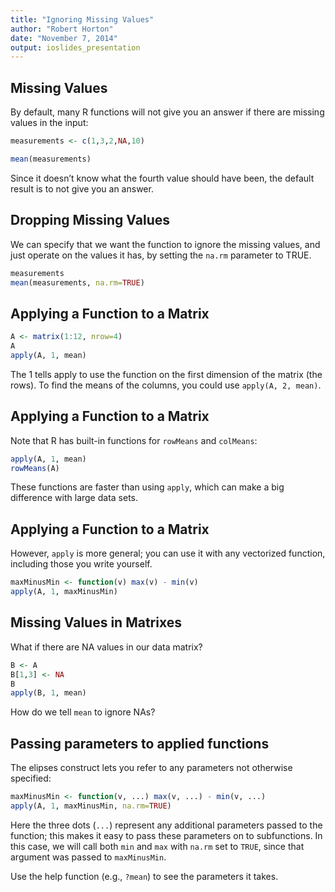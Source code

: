 ```yaml
---
title: "Ignoring Missing Values"
author: "Robert Horton"
date: "November 7, 2014"
output: ioslides_presentation
---
```


## Missing Values

By default, many R functions will not give you an answer if there are missing values in the input:
```r
measurements <- c(1,3,2,NA,10)

mean(measurements)
```
Since it doesn't know what the fourth value should have been, the default result is to not give you an answer.

## Dropping Missing Values

We can specify that we want the function to ignore the missing values, and just operate on the values it has,  by setting the `na.rm` parameter to TRUE.

```r
measurements
mean(measurements, na.rm=TRUE)
```

## Applying a Function to a Matrix
```r
A <- matrix(1:12, nrow=4)
A
apply(A, 1, mean)
```
The 1 tells apply to use the function on the first dimension of the matrix (the rows). To find the means of the columns, you could use
`apply(A, 2, mean)`.

## Applying a Function to a Matrix
Note that R has built-in functions for `rowMeans` and `colMeans`:
```r
apply(A, 1, mean)
rowMeans(A)
```
These functions are faster than using `apply`, which can make a big difference with large data sets.

## Applying a Function to a Matrix
However, `apply` is more general; you can use it with any vectorized function, including those you write yourself.
```r
maxMinusMin <- function(v) max(v) - min(v)
apply(A, 1, maxMinusMin)
```

## Missing Values in Matrixes
What if there are NA values in our data matrix?
```r
B <- A
B[1,3] <- NA
B
apply(B, 1, mean)
```

How do we tell `mean` to ignore NAs?

## Passing parameters to applied functions
The elipses construct lets you refer to any parameters not otherwise specified:
```r
maxMinusMin <- function(v, ...) max(v, ...) - min(v, ...)
apply(A, 1, maxMinusMin, na.rm=TRUE)
```
Here the three dots (`...`) represent any additional parameters passed to the function; this makes it easy to pass these parameters on to subfunctions. In this case, we will call both `min` and `max` with `na.rm` set to `TRUE`, since that argument was passed to `maxMinusMin`.

Use the help function (e.g., `?mean`) to see the parameters it takes.
